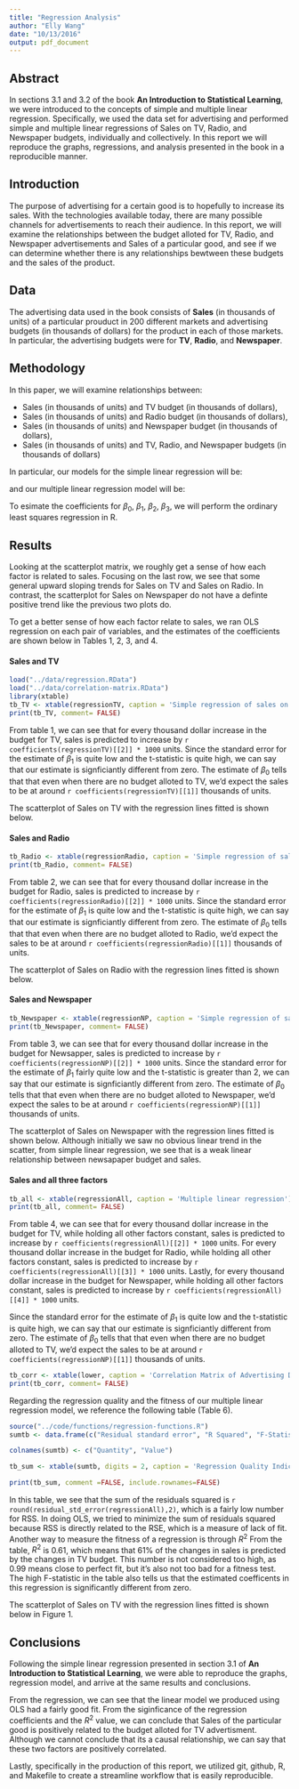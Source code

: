 ```yaml
---
title: "Regression Analysis"
author: "Elly Wang"
date: "10/13/2016"
output: pdf_document
---
```



## Abstract
In sections 3.1 and 3.2 of the book **An Introduction to Statistical Learning**, we were introduced to the concepts of simple and multiple linear regression. Specifically, we used the data set for advertising and performed simple and multiple linear regressions of Sales on TV, Radio, and Newspaper budgets, individually and collectively. In this report we will reproduce the graphs, regressions, and analysis presented in the book in a reproducible manner.  

## Introduction
The purpose of advertising for a certain good is to hopefully to increase its sales. With the technologies available today, there are many possible channels for advertisements to reach their audience. In this report, we will examine the relationships between the budget alloted for TV, Radio, and Newspaper advertisements and Sales of a particular good, and see if we can determine whether there is any relationships bewtween these budgets and the sales of the product. 

## Data 
The advertising data used in the book consists of **Sales** (in thousands of units) of a particular prouduct in 200 different markets and advertising budgets (in thousands of dollars) for the product in each of those markets. In particular, the advertising budgets were for **TV**, **Radio**, and **Newspaper**. 

## Methodology
In this paper, we will examine relationships between:

* Sales (in thousands of units) and TV budget (in thousands of dollars), 
* Sales (in thousands of units) and Radio budget (in thousands of dollars), 
* Sales (in thousands of units) and Newspaper budget (in thousands of dollars),
* Sales (in thousands of units) and TV, Radio, and Newspaper budgets (in thousands of dollars)

 In particular, our models for the simple linear regression will be: 

\begin{center}

 Sales  = $\beta_0$ + $\beta_1$ * TV

 Sales  = $\beta_0$ + $\beta_1$ * Radio

 Sales  = $\beta_0$ + $\beta_1$ * Newspaper

\end{center}

and our multiple linear regression model will be:

\begin{center}

 Sales  = $\beta_0$ + $\beta_1$ * TV + $\beta_2$ * Radio + $\beta_3$ * Newspaper

\end{center}

 To esimate the coefficients for $\beta_0$, $\beta_1$, $\beta_2$, $\beta_3$, we will perform the ordinary least squares regression in R. 

## Results

\begin{center}
\includegraphics[width=250pt]{../images/scatterplot-matrix.png}
\end{center}

Looking at the scatterplot matrix, we roughly get a sense of how each factor is related to sales. Focusing on the last row, we see that some general upward sloping trends for Sales on TV and Sales on Radio. In contrast, the scatterplot for Sales on Newspaper do not have a definte positive trend like the previous two plots do.

To get a better sense of how each factor relate to sales, we ran OLS regression on each pair of variables, and the estimates of the coefficients are shown below in Tables 1, 2, 3, and 4. 

#### Sales and TV
```r
load("../data/regression.RData")
load("../data/correlation-matrix.RData")
library(xtable)
tb_TV <- xtable(regressionTV, caption = 'Simple regression of sales on TV')
print(tb_TV, comment= FALSE)
```
From table 1, we can see that for every thousand dollar increase in the budget for TV, sales is predicted to increase by `r coefficients(regressionTV)[[2]] * 1000` units. Since the standard error for the estimate of $\beta_1$ is quite low and the t-statistic is quite high, we can say that our estimate is signficiantly different from zero.
The estimate of $\beta_0$ tells that that even when there are no budget alloted to TV, we'd expect the sales to be at around `r coefficients(regressionTV)[[1]]` thousands of units. 

The scatterplot of Sales on TV with the regression lines fitted is shown below.

\begin{center}
\includegraphics[width=250pt]{../images/scatterplot-tv-sales.png}
\end{center}

#### Sales and Radio

```r
tb_Radio <- xtable(regressionRadio, caption = 'Simple regression of sales on Radio')
print(tb_Radio, comment= FALSE)
```
From table 2, we can see that for every thousand dollar increase in the budget for Radio, sales is predicted to increase by `r coefficients(regressionRadio)[[2]] * 1000` units. Since the standard error for the estimate of $\beta_1$ is quite low and the t-statistic is quite high, we can say that our estimate is signficiantly different from zero.
The estimate of $\beta_0$ tells that that even when there are no budget alloted to Radio, we'd expect the sales to be at around `r coefficients(regressionRadio)[[1]]` thousands of units. 


The scatterplot of Sales on Radio with the regression lines fitted is shown below.

\begin{center}
\includegraphics[width=250pt]{../images/scatterplot-radio-sales.png}
\end{center}

#### Sales and Newspaper
```r
tb_Newspaper <- xtable(regressionNP, caption = 'Simple regression of sales on Newspaper')
print(tb_Newspaper, comment= FALSE)
```

From table 3, we can see that for every thousand dollar increase in the budget for Newsapper, sales is predicted to increase by `r coefficients(regressionNP)[[2]] * 1000` units. Since the standard error for the estimate of $\beta_1$ fairly quite low and the t-statistic is greater than 2, we can say that our estimate is signficiantly different from zero.
The estimate of $\beta_0$ tells that that even when there are no budget alloted to Newspaper, we'd expect the sales to be at around `r coefficients(regressionNP)[[1]]` thousands of units.

The scatterplot of Sales on Newspaper with the regression lines fitted is shown below. Although initially we saw no obvious linear trend in the scatter, from simple linear regression, we see that is a weak linear relationship between newsapaper budget and sales.

\begin{center}
\includegraphics[width=250pt]{../images/scatterplot-newspaper-sales.png}
\end{center}

#### Sales and all three factors

```r
tb_all <- xtable(regressionAll, caption = 'Multiple linear regression')
print(tb_all, comment= FALSE)
```

From table 4, we can see that for every thousand dollar increase in the budget for TV, while holding all other factors constant, sales is predicted to increase by `r coefficients(regressionAll)[[2]] * 1000` units. For every thousand dollar increase in the budget for Radio, while holding all other factors constant, sales is predicted to increase by `r coefficients(regressionAll)[[3]] * 1000` units. Lastly, for every thousand dollar increase in the budget for Newspaper, while holding all other factors constant, sales is predicted to increase by `r coefficients(regressionAll)[[4]] * 1000` units. 



Since the standard error for the estimate of $\beta_1$ is quite low and the t-statistic is quite high, we can say that our estimate is signficiantly different from zero.
The estimate of $\beta_0$ tells that that even when there are no budget alloted to TV, we'd expect the sales to be at around `r coefficients(regressionNP)[[1]]` thousands of units. 


```r
tb_corr <- xtable(lower, caption = 'Correlation Matrix of Advertising Data')
print(tb_corr, comment= FALSE)
```

Regarding the regression quality and the fitness of our multiple linear regression model, we reference the following table (Table 6). 

```r
source("../code/functions/regression-functions.R")
sumtb <- data.frame(c("Residual standard error", "R Squared", "F-Statistics") ,c(residual_std_error(regressionAll), r_squared(regressionAll), f_statistic(regressionAll)))

colnames(sumtb) <- c("Quantity", "Value")

tb_sum <- xtable(sumtb, digits = 2, caption = 'Regression Quality Indicies')

print(tb_sum, comment =FALSE, include.rownames=FALSE)

```

In this table, we see that the sum of the residuals squared is `r round(residual_std_error(regressionAll),2)`, which is a fairly low number for RSS. In doing OLS, we tried to minimize the sum of residuals squared because RSS is directly related to the RSE, which is a measure of lack of fit.  
Another way to measure the fitness of a regression is through $R^2$ From the table, $R^2$ is 0.61, which means that 61% of the changes in sales is predicted by the changes in TV budget. This number is not considered too high, as 0.99 means close to perfect fit, but it's also not too bad for a fitness test. 
The high F-statistic in the table also tells us that the estimated coefficents in this regression is significantly different from zero. 

The scatterplot of Sales on TV with the regression lines fitted is shown below in Figure 1.

\begin{center}
\includegraphics[width=250pt]{../images/scatterplot-newspaper-sales.png}
\end{center}

## Conclusions

Following the simple linear regression presented in section 3.1 of **An Introduction to Statistical Learning**, we were able to reproduce the graphs, regression model, and arrive at the same results and conclusions. 

From the regression, we can see that the linear model we produced using OLS had a fairly good fit. From the siginficance of the regression coefficients and the $R^2$ value, we can conclude that Sales of the particular good is positively related to the budget alloted for TV advertisment. Although we cannot conclude that its a causal relationship, we can say that these two factors are positively correlated. 

Lastly, specifically in the production of this report, we utilized git, github, R, and Makefile to create a streamline workflow that is easily reproducible.